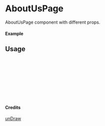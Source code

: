 
<Meta of={AboutUsPage} title="unDraw/AboutUsPage" />

# AboutUsPage

AboutUsPage component with different props.

#### Example

<Canvas of={AboutUsPage.Primary} />

## Usage

```ts
import { AboutUsPage } from "yadl-ui";

const Example = () => {
  return (
      <AboutUsPage />
  );
};

export default Example;
```

#### Credits
[unDraw](https://undraw.co/illustrations)
